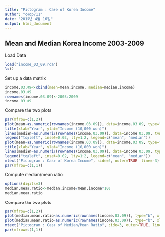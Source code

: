 ```yaml
---
title: "Pictogram : Case of Korea Income"
author: "coop711"
date: "2015년 4월 16일"
output: html_document
---
```


Mean and Median Korea Income 2003-2009
---------------------------------------

Load Data

```r
load("income_03_09.rda")
ls()
```

Set up a data matrix

```r
income.03.09<-cbind(mean=mean.income, median=median.income)
income.03.09
rownames(income.03.09)<-2003:2009
income.03.09
```

Compare the two plots

```r
par(mfrow=c(1,2))
plot(mean~as.numeric(rownames(income.03.09)), data=income.03.09, type="b", ylim=c(2500,3100), ann=F, xlab="", ylab="")
title(xlab="Year", ylab="Income (10,000 won)")
lines(median~as.numeric(rownames(income.03.09)), data=income.03.09, type="b", lty=2)
legend("topleft", inset=0.02, lty=1:2, legend=c("mean", "median")) 
plot(mean~as.numeric(rownames(income.03.09)), data=income.03.09, type="b", ylim=c(2000,3500), ann=F, xlab="", ylab="")
title(xlab="Year", ylab="Income (10,000 won)")
lines(median~as.numeric(rownames(income.03.09)), data=income.03.09, type="b", lty=2)
legend("topleft", inset=0.02, lty=1:2, legend=c("mean", "median")) 
mtext("Pictogram : Case of Korea Income", side=3, outer=TRUE, line=-3)
par(mfrow=c(1,1))
```

Compute median/mean ratio

```r
options(digits=3)
median.mean.ratio<-median.income/mean.income*100
median.mean.ratio
```

Compare the two plots

```r
par(mfrow=c(1,2))
plot(median.mean.ratio~as.numeric(rownames(income.03.09)), type="b", xlab="Year", ylab="Median/Mean Ratio(%)")
plot(median.mean.ratio~as.numeric(rownames(income.03.09)), type="b", xlab="Year", ylab="Median/Mean Ratio(%)", ylim=c(50,100))
mtext("Pictogram : Case of Median/Mean Ratio", side=3, outer=TRUE, line=-3)
par(mfrow=c(1,1))
```
